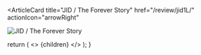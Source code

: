 <ArticleCard
  title="JID / The Forever Story"
  href="/review/jid1L/"
  actionIcon="arrowRight"
>

![JID / The Forever Story](../../images/cd/jid1L.jpg)

</ArticleCard>

  return (
    <>
      {children}
    </>
  );
}
